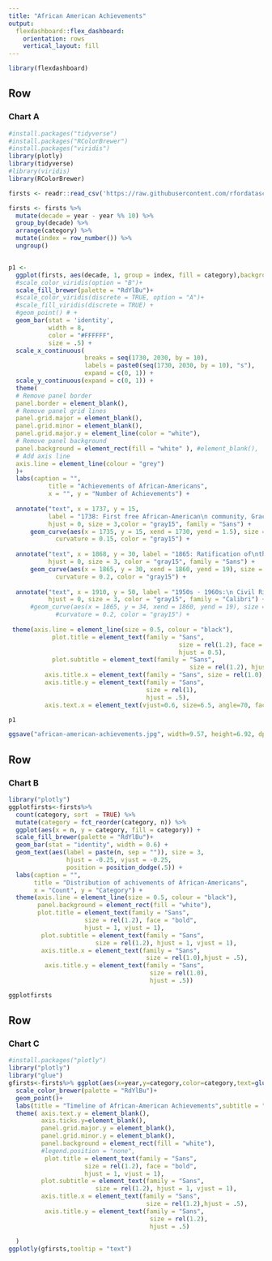 ```yaml
---
title: "African American Achievements"
output: 
  flexdashboard::flex_dashboard:
    orientation: rows
    vertical_layout: fill
---
```


```r
library(flexdashboard)
```

Row 
-----------------------------------------------------------------------

### Chart A

```r
#install.packages("tidyverse")
#install.packages("RColorBrewer")
#install.packages("viridis")
library(plotly)
library(tidyverse)
#library(viridis) 
library(RColorBrewer)

firsts <- readr::read_csv('https://raw.githubusercontent.com/rfordatascience/tidytuesday/master/data/2020/2020-06-09/firsts.csv')

firsts <- firsts %>% 
  mutate(decade = year - year %% 10) %>% 
  group_by(decade) %>% 
  arrange(category) %>% 
  mutate(index = row_number()) %>% 
  ungroup()


p1 <- 
  ggplot(firsts, aes(decade, 1, group = index, fill = category),background = 'black') + 
  #scale_color_viridis(option = "B")+
  scale_fill_brewer(palette = "RdYlBu")+
  #scale_color_viridis(discrete = TRUE, option = "A")+
  #scale_fill_viridis(discrete = TRUE) +
  #geom_point() # +
  geom_bar(stat = 'identity',
           width = 8,
           color = "#FFFFFF",
           size = .5) + 
  scale_x_continuous(
                     breaks = seq(1730, 2030, by = 10),
                     labels = paste0(seq(1730, 2030, by = 10), "s"),
                     expand = c(0, 1)) +
  scale_y_continuous(expand = c(0, 1)) +
  theme(
  # Remove panel border
  panel.border = element_blank(),  
  # Remove panel grid lines
  panel.grid.major = element_blank(),
  panel.grid.minor = element_blank(),
  panel.grid.major.y = element_line(color = "white"),
  # Remove panel background
  panel.background = element_rect(fill = "white" ), #element_blank(),
  # Add axis line
  axis.line = element_line(colour = "grey")
  )+
  labs(caption = "",
           title = "Achievements of African-Americans",
           x = "", y = "Number of Achievements") +
  
  annotate("text", x = 1737, y = 15, 
           label = "1738: First free African-American\n community, Gracia Real de Santa\n Teresa de Mose in Florida", 
           hjust = 0, size = 3,color = "gray15", family = "Sans") +
      geom_curve(aes(x = 1735, y = 15, xend = 1730, yend = 1.5), size = 0.2,
             curvature = 0.15, color = "gray15") +
  
  annotate("text", x = 1868, y = 30, label = "1865: Ratification of\nthe 13th Amendment,\nAbolishment of slavery", 
           hjust = 0, size = 3, color = "gray15", family = "Sans") +
      geom_curve(aes(x = 1865, y = 30, xend = 1860, yend = 19), size = 0.2,
             curvature = 0.2, color = "gray15") +
  
  annotate("text", x = 1910, y = 50, label = "1950s - 1960s:\n Civil Rights Movement", 
           hjust = 0, size = 3, color = "gray15", family = "Calibri") +
      #geom_curve(aes(x = 1865, y = 34, xend = 1860, yend = 19), size = 0.1,
             #curvature = 0.2, color = "gray15") +
  
 theme(axis.line = element_line(size = 0.5, colour = "black"),
            plot.title = element_text(family = "Sans",
                                               size = rel(1.2), face = "bold",
                                               hjust = 0.5),
            plot.subtitle = element_text(family = "Sans", 
                                                  size = rel(1.2), hjust = 0.5),
          axis.title.x = element_text(family = "Sans", size = rel(1.0), hjust = 0.5),
          axis.title.y = element_text(family = "Sans", 
                                      size = rel(1),
                                      hjust = .5),
          axis.text.x = element_text(vjust=0.6, size=6.5, angle=70, face="bold"))

p1

ggsave("african-american-achievements.jpg", width=9.57, height=6.92, dpi=600)
```

Row
-----------------------------------------------------------------------
### Chart B

```r
library("plotly")
ggplotfirsts<-firsts%>%
  count(category, sort  = TRUE) %>%
  mutate(category = fct_reorder(category, n)) %>%
  ggplot(aes(x = n, y = category, fill = category)) +
  scale_fill_brewer(palette = "RdYlBu")+
  geom_bar(stat = "identity", width = 0.6) +
  geom_text(aes(label = paste(n, sep = "")), size = 3,
                hjust = -0.25, vjust = -0.25, 
                position = position_dodge(.5)) +
  labs(caption = "",
       title = "Distribution of achivements of African-Americans",
       x = "Count", y = "Category") +
  theme(axis.line = element_line(size = 0.5, colour = "black"),
        panel.background = element_rect(fill = "white"),
        plot.title = element_text(family = "Sans",
                     size = rel(1.2), face = "bold",
                     hjust = 1, vjust = 1),
         plot.subtitle = element_text(family = "Sans", 
                        size = rel(1.2), hjust = 1, vjust = 1),
         axis.title.x = element_text(family = "Sans", 
                                      size = rel(1.0),hjust = .5),
          axis.title.y = element_text(family = "Sans", 
                                       size = rel(1.0),
                                       hjust = .5)) 

ggplotfirsts
```
Row
-----------------------------------------------------------------------

### Chart C

```r
#install.packages("plotly")
library("plotly")
library("glue")
gfirsts<-firsts%>% ggplot(aes(x=year,y=category,color=category,text=glue("{year}:{accomplishment}\n{person}")))+
  scale_color_brewer(palette = "RdYlBu")+
  geom_point()+
  labs(title = "Timeline of African-American Achievements",subtitle = "Source:https://en.wikipedia.org/wiki/List_of_African-American_firsts", y="Category",x="Year")+
  theme( axis.text.y = element_blank(),
         axis.ticks.y=element_blank(),
         panel.grid.major.y = element_blank(),
         panel.grid.minor.y = element_blank(),
         panel.background = element_rect(fill = "white"),
         #legend.position = "none",
          plot.title = element_text(family = "Sans",
                     size = rel(1.2), face = "bold",
                     hjust = 1, vjust = 1),
         plot.subtitle = element_text(family = "Sans", 
                        size = rel(1.2), hjust = 1, vjust = 1),
         axis.title.x = element_text(family = "Sans", 
                                      size = rel(1.2),hjust = .5),
          axis.title.y = element_text(family = "Sans", 
                                       size = rel(1.2),
                                       hjust = .5) 
    
  )
ggplotly(gfirsts,tooltip = "text") 
```



